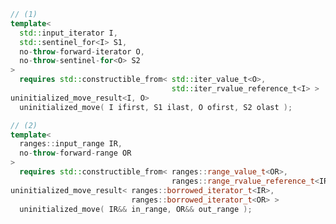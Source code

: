 ```cpp
// (1)
template<
  std::input_iterator I,
  std::sentinel_for<I> S1,
  no-throw-forward-iterator O,
  no-throw-sentinel-for<O> S2
>
  requires std::constructible_from< std::iter_value_t<O>,
                                    std::iter_rvalue_reference_t<I> >
uninitialized_move_result<I, O>
  uninitialized_move( I ifirst, S1 ilast, O ofirst, S2 olast );

// (2)
template<
  ranges::input_range IR,
  no-throw-forward-range OR
>
  requires std::constructible_from< ranges::range_value_t<OR>,
                                    ranges::range_rvalue_reference_t<IR> >
uninitialized_move_result< ranges::borrowed_iterator_t<IR>,
                           ranges::borrowed_iterator_t<OR> >
  uninitialized_move( IR&& in_range, OR&& out_range );
```
